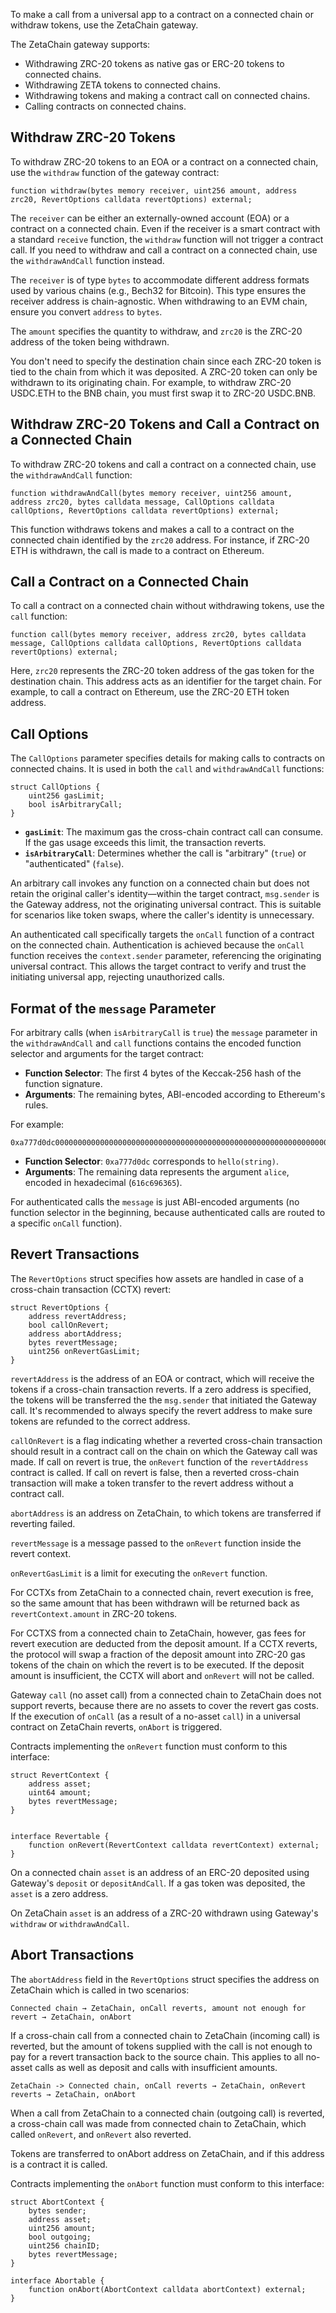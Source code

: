 To make a call from a universal app to a contract on a connected chain or
withdraw tokens, use the ZetaChain gateway.

The ZetaChain gateway supports:

- Withdrawing ZRC-20 tokens as native gas or ERC-20 tokens to connected chains.
- Withdrawing ZETA tokens to connected chains.
- Withdrawing tokens and making a contract call on connected chains.
- Calling contracts on connected chains.

## Withdraw ZRC-20 Tokens

To withdraw ZRC-20 tokens to an EOA or a contract on a connected chain, use the
`withdraw` function of the gateway contract:

```solidity
function withdraw(bytes memory receiver, uint256 amount, address zrc20, RevertOptions calldata revertOptions) external;
```

The `receiver` can be either an externally-owned account (EOA) or a contract on
a connected chain. Even if the receiver is a smart contract with a standard
`receive` function, the `withdraw` function will not trigger a contract call. If
you need to withdraw and call a contract on a connected chain, use the
`withdrawAndCall` function instead.

The `receiver` is of type `bytes` to accommodate different address formats used
by various chains (e.g., Bech32 for Bitcoin). This type ensures the receiver
address is chain-agnostic. When withdrawing to an EVM chain, ensure you convert
`address` to `bytes`.

The `amount` specifies the quantity to withdraw, and `zrc20` is the ZRC-20
address of the token being withdrawn.

You don't need to specify the destination chain since each ZRC-20 token is tied
to the chain from which it was deposited. A ZRC-20 token can only be withdrawn
to its originating chain. For example, to withdraw ZRC-20 USDC.ETH to the BNB
chain, you must first swap it to ZRC-20 USDC.BNB.

## Withdraw ZRC-20 Tokens and Call a Contract on a Connected Chain

To withdraw ZRC-20 tokens and call a contract on a connected chain, use the
`withdrawAndCall` function:

```solidity
function withdrawAndCall(bytes memory receiver, uint256 amount, address zrc20, bytes calldata message, CallOptions calldata callOptions, RevertOptions calldata revertOptions) external;
```

This function withdraws tokens and makes a call to a contract on the connected
chain identified by the `zrc20` address. For instance, if ZRC-20 ETH is
withdrawn, the call is made to a contract on Ethereum.

## Call a Contract on a Connected Chain

To call a contract on a connected chain without withdrawing tokens, use the
`call` function:

```solidity
function call(bytes memory receiver, address zrc20, bytes calldata message, CallOptions calldata callOptions, RevertOptions calldata revertOptions) external;
```

Here, `zrc20` represents the ZRC-20 token address of the gas token for the
destination chain. This address acts as an identifier for the target chain. For
example, to call a contract on Ethereum, use the ZRC-20 ETH token address.

## Call Options

The `CallOptions` parameter specifies details for making calls to contracts on
connected chains. It is used in both the `call` and `withdrawAndCall` functions:

```solidity
struct CallOptions {
    uint256 gasLimit;
    bool isArbitraryCall;
}
```

- **`gasLimit`**: The maximum gas the cross-chain contract call can consume. If
  the gas usage exceeds this limit, the transaction reverts.
- **`isArbitraryCall`**: Determines whether the call is "arbitrary" (`true`) or
  "authenticated" (`false`).

An arbitrary call invokes any function on a connected chain but does not retain
the original caller's identity—within the target contract, `msg.sender` is the
Gateway address, not the originating universal contract. This is suitable for
scenarios like token swaps, where the caller's identity is unnecessary.

An authenticated call specifically targets the `onCall` function of a contract
on the connected chain. Authentication is achieved because the `onCall` function
receives the `context.sender` parameter, referencing the originating universal
contract. This allows the target contract to verify and trust the initiating
universal app, rejecting unauthorized calls.

## Format of the `message` Parameter

For arbitrary calls (when `isArbitraryCall` is `true`) the `message` parameter
in the `withdrawAndCall` and `call` functions contains the encoded function
selector and arguments for the target contract:

- **Function Selector**: The first 4 bytes of the Keccak-256 hash of the
  function signature.
- **Arguments**: The remaining bytes, ABI-encoded according to Ethereum's rules.

For example:

```
0xa777d0dc00000000000000000000000000000000000000000000000000000000000000200000000000000000000000000000000000000000000000000000000000000005616c696365000000000000000000000000000000000000000000000000000000
```

- **Function Selector**: `0xa777d0dc` corresponds to `hello(string)`.
- **Arguments**: The remaining data represents the argument `alice`, encoded in
  hexadecimal (`616c696365`).

For authenticated calls the `message` is just ABI-encoded arguments (no function
selector in the beginning, because authenticated calls are routed to a specific
`onCall` function).

## Revert Transactions

The `RevertOptions` struct specifies how assets are handled in case of a
cross-chain transaction (CCTX) revert:

```solidity
struct RevertOptions {
    address revertAddress;
    bool callOnRevert;
    address abortAddress;
    bytes revertMessage;
    uint256 onRevertGasLimit;
}
```

`revertAddress` is the address of an EOA or contract, which will receive the
tokens if a cross-chain transaction reverts. If a zero address is specified, the
tokens will be transferred the the `msg.sender` that initiated the Gateway call.
It's recommended to always specify the revert address to make sure tokens are
refunded to the correct address.

`callOnRevert` is a flag indicating whether a reverted cross-chain transaction
should result in a contract call on the chain on which the Gateway call was
made. If call on revert is true, the `onRevert` function of the `revertAddress`
contract is called. If call on revert is false, then a reverted cross-chain
transaction will make a token transfer to the revert address without a contract
call.

`abortAddress` is an address on ZetaChain, to which tokens are transferred if
reverting failed.

`revertMessage` is a message passed to the `onRevert` function inside the revert
context.

`onRevertGasLimit` is a limit for executing the `onRevert` function.

For CCTXs from ZetaChain to a connected chain, revert execution is free, so the
same amount that has been withdrawn will be returned back as
`revertContext.amount` in ZRC-20 tokens.

For CCTXS from a connected chain to ZetaChain, however, gas fees for revert
execution are deducted from the deposit amount. If a CCTX reverts, the protocol
will swap a fraction of the deposit amount into ZRC-20 gas tokens of the chain
on which the revert is to be executed. If the deposit amount is insufficient,
the CCTX will abort and `onRevert` will not be called.

Gateway `call` (no asset call) from a connected chain to ZetaChain does not
support reverts, because there are no assets to cover the revert gas costs. If
the execution of `onCall` (as a result of a no-asset `call`) in a universal
contract on ZetaChain reverts, `onAbort` is triggered.

Contracts implementing the `onRevert` function must conform to this interface:

```solidity
struct RevertContext {
    address asset;
    uint64 amount;
    bytes revertMessage;
}


interface Revertable {
    function onRevert(RevertContext calldata revertContext) external;
}
```

On a connected chain `asset` is an address of an ERC-20 deposited using
Gateway's `deposit` or `depositAndCall`. If a gas token was deposited, the
`asset` is a zero address.

On ZetaChain `asset` is an address of a ZRC-20 withdrawn using Gateway's
`withdraw` or `withdrawAndCall`.

## Abort Transactions

The `abortAddress` field in the `RevertOptions` struct specifies the address on
ZetaChain which is called in two scenarios:

```
Connected chain → ZetaChain, onCall reverts, amount not enough for revert → ZetaChain, onAbort
```

If a cross-chain call from a connected chain to ZetaChain (incoming call) is
reverted, but the amount of tokens supplied with the call is not enough to pay
for a revert transaction back to the source chain. This applies to all no-asset
calls as well as deposit and calls with insufficient amounts.

```
ZetaChain -> Connected chain, onCall reverts → ZetaChain, onRevert reverts → ZetaChain, onAbort
```

When a call from ZetaChain to a connected chain (outgoing call) is reverted, a
cross-chain call was made from connected chain to ZetaChain, which called
`onRevert`, and `onRevert` also reverted.

Tokens are transferred to onAbort address on ZetaChain, and if this address is a
contract it is called.

Contracts implementing the `onAbort` function must conform to this interface:

```solidity
struct AbortContext {
    bytes sender;
    address asset;
    uint256 amount;
    bool outgoing;
    uint256 chainID;
    bytes revertMessage;
}

interface Abortable {
    function onAbort(AbortContext calldata abortContext) external;
}
```
